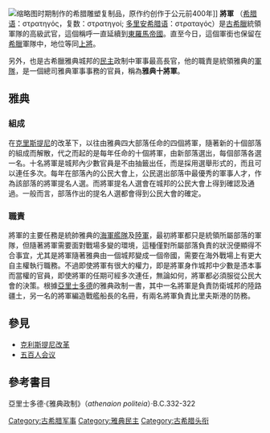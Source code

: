 [[File:Greek_strategist_Pio-Clementino_Inv306.jpg|缩略图]]时期制作的希腊雕塑复制品，原作约创作于公元前400年]]
'''將軍''' （[[希腊语|希腊语]]：στρατηγός，复数：στρατηγοί; [[多利安希腊语|多里安希腊语]]：στραταγός）是[[古希臘|古希臘]]統領軍隊的高級武官，這個稱呼一直延續到[[東羅馬帝國|東羅馬帝國]]。直至今日，這個軍銜也保留在[[希臘|希臘]]軍隊中，地位等同[[上將|上將]]。

另外，也是古希臘雅典城邦的[[民主|民主]]政制中軍事最高長官，他的職責是統領雅典的[[軍隊|軍隊]]，是一個總司雅典軍事事務的官員，稱為'''雅典十將軍'''。

==雅典==
===組成===
在[[克里斯提尼|克里斯提尼]]的改革下，以往由雅典四大部落任命的四個將軍，隨著新的十個部落的組成而解散，代之而起的是每年任命的十個將軍，由新部落選出，每個部落各選一名。十名將軍是城邦內少數官員是不由抽籤出任，而是採用選舉形式的，而且可以連任多次。每年在部落內的公民大會上，公民選出部落中最優秀的軍事人才，作為該部落的將軍提名人選。而將軍提名人選會在城邦的公民大會上得到確認及通過。一般而言，部落作出的提名人選都會得到公民大會的確定。

===職責===
將軍的主要任務是統帥雅典的[[海軍|海軍]][[艦隊|艦隊]]及[[陸軍|陸軍]]，最初將軍都只是統領所屬部落的軍隊，但隨著將軍需要面對戰場多變的環境，這種僅對所屬部落負責的狀況便顯得不合事宜，尤其是將軍隨著雅典由一個城邦變成一個帝國，需要在海外戰場上有更大自主權執行職務。不過即使將軍有很大的權力，即是將軍身作城邦中少數是憑本事而當權的官員，即使將軍的任期可經多次連任，無論如何，將軍都必須服從公民大會的決策。根據[[亞里士多德|亞里士多德]]的雅典政制一書，其中一名將軍是負責防衛城邦的陸路疆土，另一名的將軍編造戰艦船長的名冊，有兩名將軍負責比里夫斯港的防務。

==參見==
*[[克利斯提尼改革|克利斯提尼改革]]
*[[五百人会议|五百人会议]]

==參考書目==
亞里士多德·《雅典政制》（''athenaion politeia''）·B.C.332-322

[[Category:古希腊军事|Category:古希腊军事]]
[[Category:雅典民主|Category:雅典民主]]
[[Category:古希腊头衔|Category:古希腊头衔]]
